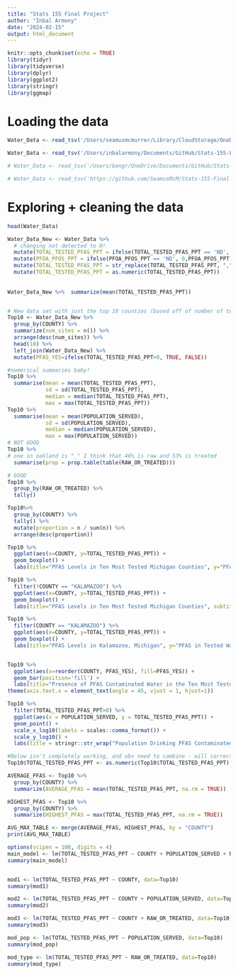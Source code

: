 ```yaml
---
title: "Stats 155 Final Project"
author: "Inbal Armony"
date: "2024-02-15"
output: html_document
---
```


```r
knitr::opts_chunk$set(echo = TRUE)
library(tidyr)
library(tidyverse)
library(dplyr)
library(ggplot2)
library(stringr)
library(ggmap)
```

# Loading the data
```r
Water_Data <- read_tsv('/Users/seamusmcmurrer/Library/CloudStorage/OneDrive-Personal/Documents/College/Year 3/Spring/Stats/Stats-155-Final-Project/37217-0001-Data.tsv')

Water_Data <- read_tsv('/Users/inbalarmony/Documents/GitHub/Stats-155-Final-Project/37217-0001-Data.tsv')

# Water_Data <- read_tsv('/Users/bengr/OneDrive/Documents/GitHub/Stats-155-Final-Project')

# Water_Data <- read_tsv('https://github.com/SeamusMcM/Stats-155-Final-Project/blob/e24710482babfe81c78ae92cb6dea75a6bde35dc/37217-0001-Data.tsv')
```

# Exploring  + cleaning the data
```r
head(Water_Data)

Water_Data_New <- Water_Data %>% 
  # changing not detected to 0!
  mutate(TOTAL_TESTED_PFAS_PPT = ifelse(TOTAL_TESTED_PFAS_PPT == 'ND', 0,TOTAL_TESTED_PFAS_PPT)) %>% 
  mutate(PFOA_PFOS_PPT = ifelse(PFOA_PFOS_PPT == 'ND', 0,PFOA_PFOS_PPT)) %>% 
  mutate(TOTAL_TESTED_PFAS_PPT = str_replace(TOTAL_TESTED_PFAS_PPT, ",","")) %>%
  mutate(TOTAL_TESTED_PFAS_PPT = as.numeric(TOTAL_TESTED_PFAS_PPT)) 
  
  
Water_Data_New %>%  summarize(mean(TOTAL_TESTED_PFAS_PPT))


# New data set with just the top 10 counties (based off of number of test sites) 
Top10 <- Water_Data_New %>% 
  group_by(COUNTY) %>% 
  summarize(num_sites = n()) %>% 
  arrange(desc(num_sites)) %>% 
  head(10) %>% 
  left_join(Water_Data_New) %>% 
  mutate(PFAS_YES=ifelse(TOTAL_TESTED_PFAS_PPT>0, TRUE, FALSE))
```


```r
#numerical summaries baby!
Top10 %>%
  summarise(mean = mean(TOTAL_TESTED_PFAS_PPT),
            sd = sd(TOTAL_TESTED_PFAS_PPT),
            median = median(TOTAL_TESTED_PFAS_PPT),
            max = max(TOTAL_TESTED_PFAS_PPT))
Top10 %>%
  summarise(mean = mean(POPULATION_SERVED),
            sd = sd(POPULATION_SERVED),
            median = median(POPULATION_SERVED),
            max = max(POPULATION_SERVED))
# NOT GOOD
Top10 %>%
# one in oakland is "_" I think that 46% is raw and 53% is treated
  summarise(prop = prop.table(table(RAW_OR_TREATED)))

# GOOD
Top10 %>%
  group_by(RAW_OR_TREATED) %>%
  tally()

Top10%>%
  group_by(COUNTY) %>%
  tally() %>%
  mutate(proportion = n / sum(n)) %>%
  arrange(desc(proportion))


```


```r

Top10 %>% 
  ggplot(aes(x=COUNTY, y=TOTAL_TESTED_PFAS_PPT)) +
  geom_boxplot() +
  labs(title="PFAS Levels in Ten Most Tested Michigan Counties", y="PFAS in Tested Water (ppt)", x="County")

Top10 %>% 
  filter(!COUNTY == "KALAMAZOO") %>% 
  ggplot(aes(x=COUNTY, y=TOTAL_TESTED_PFAS_PPT)) +
  geom_boxplot() +
  labs(title="PFAS Levels in Ten Most Tested Michigan Counties", subtitle="Exluding the County with the most PFAS, Kalamazoo", y="PFAS in Tested Water (ppt)", x="County")

Top10 %>% 
  filter(COUNTY == "KALAMAZOO") %>% 
  ggplot(aes(x=COUNTY, y=TOTAL_TESTED_PFAS_PPT)) +
  geom_boxplot() +
  labs(title="PFAS Levels in Kalamazoo, Michigan", y="PFAS in Tested Water (ppt)", x="County")


Top10 %>% 
  ggplot(aes(x=reorder(COUNTY, PFAS_YES), fill=PFAS_YES)) +
  geom_bar(position='fill') +
  labs(title="Presence of PFAS Contaminated Water in the Ten Most Tested Michigan Counties", fill="Presence of PFAS in Tested Water", x="County") + 
theme(axis.text.x = element_text(angle = 45, vjust = 1, hjust=1))  

Top10 %>%
  filter(TOTAL_TESTED_PFAS_PPT>0) %>% 
  ggplot(aes(x = POPULATION_SERVED, y = TOTAL_TESTED_PFAS_PPT)) +
  geom_point() +
  scale_x_log10(labels = scales::comma_format()) +
  scale_y_log10() +
  labs(title = stringr::str_wrap("Population Drinking PFAS Contaminated Water in Ten Most Tested Michigan Counties", 50), x = "Log of Population Served", y = "Log of PFAS Levels (ppt)")

#Below isn't completely working, and obv need to combine - will correct during class or this evening. Been super busy :(
Top10$TOTAL_TESTED_PFAS_PPT <- as.numeric(Top10$TOTAL_TESTED_PFAS_PPT)

AVERAGE_PFAS <- Top10 %>%
  group_by(COUNTY) %>%
  summarize(AVERAGE_PFAS = mean(TOTAL_TESTED_PFAS_PPT, na.rm = TRUE))

HIGHEST_PFAS <- Top10 %>%
  group_by(COUNTY) %>%
  summarize(HIGHEST_PFAS = max(TOTAL_TESTED_PFAS_PPT, na.rm = TRUE))

AVG_MAX_TABLE <- merge(AVERAGE_PFAS, HIGHEST_PFAS, by = "COUNTY")
print(AVG_MAX_TABLE)

```



```r

options(scipen = 100, digits = 4)
main_model <- lm(TOTAL_TESTED_PFAS_PPT ~ COUNTY + POPULATION_SERVED + RAW_OR_TREATED, data=Top10)
summary(main_model)


mod1 <- lm(TOTAL_TESTED_PFAS_PPT ~ COUNTY, data=Top10)
summary(mod1)

mod2 <- lm(TOTAL_TESTED_PFAS_PPT ~ COUNTY + POPULATION_SERVED, data=Top10)
summary(mod2)

mod3 <- lm(TOTAL_TESTED_PFAS_PPT ~ COUNTY + RAW_OR_TREATED, data=Top10)
summary(mod3)

mod_pop <- lm(TOTAL_TESTED_PFAS_PPT ~ POPULATION_SERVED, data=Top10)
summary(mod_pop)

mod_type <- lm(TOTAL_TESTED_PFAS_PPT ~ RAW_OR_TREATED, data=Top10)
summary(mod_type)
```








